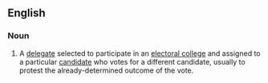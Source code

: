 {{wikipedia}}
==English==
===Noun===
{{en-noun|head=[[faithless]] [[elector]]}}
# {{context|US|politics}} A [[delegate]] selected to participate in an [[electoral college]] and assigned to a particular [[candidate]] who votes for a different candidate, usually to protest the already-determined outcome of the vote.